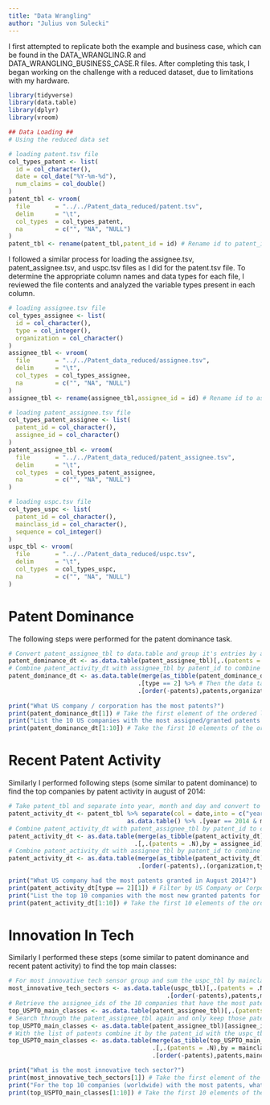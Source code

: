 ```yaml
---
title: "Data Wrangling"
author: "Julius von Sulecki"
---
```


I first attempted to replicate both the example and business case, which can be found in the DATA_WRANGLING.R and DATA_WRANGLING_BUSINESS_CASE.R files. After completing this task, I began working on the challenge with a reduced dataset, due to limitations with my hardware.
```r
library(tidyverse)
library(data.table)
library(dplyr)
library(vroom)

## Data Loading ##
# Using the reduced data set

# loading patent.tsv file
col_types_patent <- list(
  id = col_character(),
  date = col_date("%Y-%m-%d"),
  num_claims = col_double()
)
patent_tbl <- vroom(
  file       = "../../Patent_data_reduced/patent.tsv", 
  delim      = "\t", 
  col_types  = col_types_patent,
  na         = c("", "NA", "NULL")
)
patent_tbl <- rename(patent_tbl,patent_id = id) # Rename id to patent_id to make merging easier
```
I followed a similar process for loading the assignee.tsv, patent_assignee.tsv, and uspc.tsv files as I did for the patent.tsv file.
To determine the appropriate column names and data types for each file, I reviewed the file contents and analyzed the variable types present in each column.
```r
# loading assignee.tsv file
col_types_assignee <- list(
  id = col_character(),
  type = col_integer(),
  organization = col_character()
)
assignee_tbl <- vroom(
  file       = "../../Patent_data_reduced/assignee.tsv", 
  delim      = "\t", 
  col_types  = col_types_assignee,
  na         = c("", "NA", "NULL")
)
assignee_tbl <- rename(assignee_tbl,assignee_id = id) # Rename id to assignee_id to make merging easier

# loading patent_assignee.tsv file
col_types_patent_assignee <- list(
  patent_id = col_character(),
  assignee_id = col_character()
)
patent_assignee_tbl <- vroom(
  file       = "../../Patent_data_reduced/patent_assignee.tsv", 
  delim      = "\t", 
  col_types  = col_types_patent_assignee,
  na         = c("", "NA", "NULL")
)

# loading uspc.tsv file
col_types_uspc <- list(
  patent_id = col_character(),
  mainclass_id = col_character(),
  sequence = col_integer()
)
uspc_tbl <- vroom(
  file       = "../../Patent_data_reduced/uspc.tsv", 
  delim      = "\t", 
  col_types  = col_types_uspc,
  na         = c("", "NA", "NULL")
)
```
# Patent Dominance
The following steps were performed for the patent dominance task.
```r
# Convert patent_assignee_tbl to data.table and group it's entries by assignee_id. Then the number of elements per group is stored in a column patents.
patent_dominance_dt <- as.data.table(patent_assignee_tbl)[,.(patents = .N),by = assignee_id]
# Combine patent_activity_dt with assignee_tbl by patent_id to combine assignee info with company-name and -type info.
patent_dominance_dt <- as.data.table(merge(as_tibble(patent_dominance_dt),assignee_tbl,by="assignee_id")) %>%
                                    .[type == 2] %>% # Then the data table can be filtered by only allowing US Companies or Corporations
                                    .[order(-patents),patents,organization] # Afterwards the list is sorted by the number of patents.
                                                                            # Only the patents and organization name column is kept for better looking output.
print("What US company / corporation has the most patents?")
print(patent_dominance_dt[1]) # Take the first element of the ordered list.
print("List the 10 US companies with the most assigned/granted patents.")
print(patent_dominance_dt[1:10]) # Take the first 10 elements of the ordered list.
```
# Recent Patent Activity
Similarly I performed following steps (some similar to patent dominance) to find the top companies by patent activity in august of 2014:
```r
# Take patent_tbl and separate into year, month and day and convert to data.table.
patent_activity_dt <- patent_tbl %>% separate(col = date,into = c("year","month","day"),sep = "-",convert = T) %>%
                                 as.data.table() %>% .[year == 2014 & month == 8] # Then filter by august (8) 2014.
# Combine patent_activity_dt with patent_assignee_tbl by patent_id to combine patent info with assignee info..
patent_activity_dt <- as.data.table(merge(as_tibble(patent_activity_dt),patent_assignee_tbl,by="patent_id")) %>%
                                   .[,.(patents = .N),by = assignee_id] # Group and sum up by assignee_id.
# Combine patent_activity_dt with assignee_tbl by patent_id to combine assignee info with company-name and -type info.
patent_activity_dt <- as.data.table(merge(as_tibble(patent_activity_dt),assignee_tbl,by="assignee_id")) %>%
                                    .[order(-patents),.(organization,type,patents)] # Order by number of patents and discard assignee_id.

print("What US company had the most patents granted in August 2014?")
print(patent_activity_dt[type == 2][1]) # Filter by US Company or Corporation and take the first element of the ordered list.
print("List the top 10 companies with the most new granted patents for August 2014.")
print(patent_activity_dt[1:10]) # Take the first 10 elements of the ordered list.
```
# Innovation In Tech
Similarly I performed these steps (some similar to patent dominance and recent patent activity) to find the top main classes:
```r
# For most innovative tech sensor group and sum the uspc_tbl by mainclass_id.
most_innovative_tech_sectors <- as.data.table(uspc_tbl)[,.(patents = .N),by = mainclass_id] %>%
                                            .[order(-patents),patents,mainclass_id] # Then order the list by descending patents.
# Retrieve the assignee_ids of the 10 companies that have the most patents and only keep the assignee_ids of those.
top_USPTO_main_classes <- as.data.table(patent_assignee_tbl)[,.(patents = .N),by = assignee_id][1:10][,assignee_id]
# Search through the patent_assignee_tbl again and only keep those patents that come from one of those 10 companies.
top_USPTO_main_classes <- as.data.table(patent_assignee_tbl)[assignee_id %in% top_USPTO_main_classes]
# With the list of patents combine it by the patent_id with the uspc_tbl.
top_USPTO_main_classes <- as.data.table(merge(as_tibble(top_USPTO_main_classes),uspc_tbl,by="patent_id")) %>%
                                        .[,.(patents = .N),by = mainclass_id] %>% # Group and sum up by mainclass_id.
                                        .[order(-patents),patents,mainclass_id] # Then order the list by descending patents.

print("What is the most innovative tech sector?")
print(most_innovative_tech_sectors[1]) # Take the first element of the ordered list.
print("For the top 10 companies (worldwide) with the most patents, what are the top 5 USPTO tech main classes?")
print(top_USPTO_main_classes[1:10]) # Take the first 10 elements of the ordered list.
```